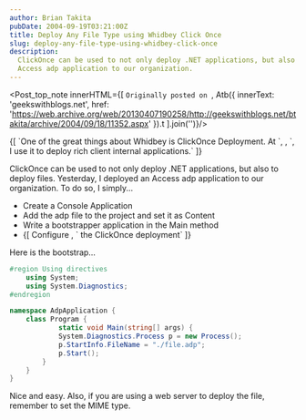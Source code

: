 ```yaml
---
author: Brian Takita
pubDate: 2004-09-19T03:21:00Z
title: Deploy Any File Type using Whidbey Click Once
slug: deploy-any-file-type-using-whidbey-click-once
description:
  ClickOnce can be used to not only deploy .NET applications, but also to deploy files. Yesterday, I deployed an
  Access adp application to our organization.
---
```


<Post_top_note innerHTML={[
	`Originally posted on `,
	Atb({
		innerText: 'geekswithblogs.net',
		href: 'https://web.archive.org/web/20130407190258/http://geekswithblogs.net/btakita/archive/2004/09/18/11352.aspx'
	}).t
].join('')}/>
<p>
	{[
		`One of the great things about Whidbey is ClickOnce Deployment. At `,
		<Atb_ccrcorp/>,
		`, I use it to deploy rich client internal applications.`
	]}
</p>

ClickOnce can be used to not only deploy .NET applications, but also to deploy files. Yesterday, I deployed an
Access adp application to our organization. To do so, I simply...

<ul>
	<li>Create a Console Application</li>
	<li>Add the adp file to the project and set it as Content</li>
	<li>Write a bootstrapper application in the Main method</li>
	<li>
		{[
			<Atb href="https://learn.microsoft.com/en-us/visualstudio/deployment/clickonce-security-and-deployment?view=vs-2022">
				Configure
			</Atb>,
			` the ClickOnce deployment`
		]}
	</li>
</ul>

Here is the bootstrap&hellip;

```cs
#region Using directives
	using System;
	using System.Diagnostics;
#endregion

namespace AdpApplication {
	class Program {
			static void Main(string[] args) {
			System.Diagnostics.Process p = new Process();
			p.StartInfo.FileName = "./file.adp";
			p.Start();
		}
	}
}
```

Nice and easy. Also, if you are using a web server to deploy the file, remember to set the MIME type.
